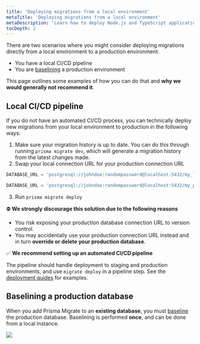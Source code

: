 ```yaml
---
title: 'Deploying migrations from a local environment'
metaTitle: 'Deploying migrations from a local environment'
metaDescription: 'Learn how to deploy Node.js and TypeScript applications that are using Prisma Client locally.'
tocDepth: 2
---
```


<TopBlock>

There are two scenarios where you might consider deploying migrations directly from a local environment to a production environment.

- You have a local CI/CD pipeline
- You are [baselining](../../database/developing-with-prisma-migrate/add-prisma-migrate-to-a-project#baseline-your-production-environment) a production environment

This page outlines some examples of how you can do that and **why we would generally not recommend it**.

</TopBlock>

## Local CI/CD pipeline

If you do not have an automated CI/CD process, you can technically deploy new migrations from your local environment to production in the following ways:

1. Make sure your migration history is up to date. You can do this through running `prisma migrate dev`, which will generate a migration history from the latest changes made.
2. Swap your local connection URL for your production connection URL

```js file=.env highlight=1;delete|3;add
DATABASE_URL = 'postgresql://johndoe:randompassword@localhost:5432/my_local_database'

DATABASE_URL = 'postgresql://johndoe:randompassword@localhost:5432/my_production_database'
```

3. Run `prisma migrate deploy`

<div style={{ margin: '2.5rem auto' }}>
  ⛔ <strong>We strongly discourage this solution due to the following reasons</strong>
</div>

- You risk exposing your production database connection URL to version control.
- You may accidentally use your production connection URL instead and in turn **override or delete your production database**.

<div style={{ margin: '2.5rem auto' }}>
  ✅ <strong>We recommend setting up an automated CI/CD pipeline</strong>
</div>

The pipeline should handle deployment to staging and production environments, and use `migrate deploy` in a pipeline step. See the [deployment guides](./) for examples.

## Baselining a production database

When you add Prisma Migrate to an **existing database**, you must [baseline](../../database/developing-with-prisma-migrate/add-prisma-migrate-to-a-project#baseline-your-production-environment) the production database. Baselining is performed **once**, and can be done from a local instance.

![](../../../doc-images/baseline-production-from-local.png)
